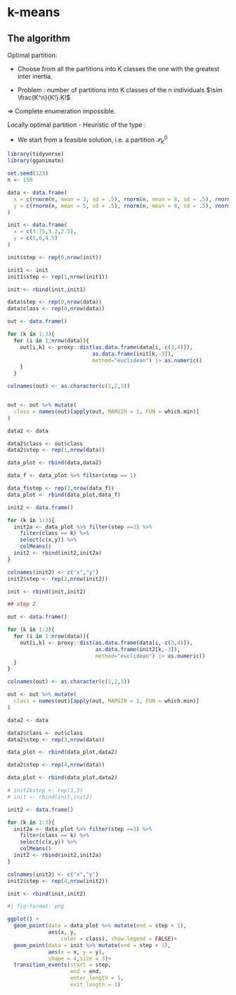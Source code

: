 # k-means

## The algorithm

Optimal partition:

-   Choose from all the partitions into K classes the one with the greatest inter inertia.

-   Problem : number of partitions into K classes of the n individuals $\sim \frac{K^n}{K!}.K!$

=\> Complete enumeration impossible.

Locally optimal partition - Heuristic of the type :

-   We start from a feasible solution, i.e. a partition $\mathscr{P}_K^0$


```r

library(tidyverse)
library(gganimate)

set.seed(123)
n <- 150

data <- data.frame(
  x = c(rnorm(n, mean = 3, sd = .5), rnorm(n, mean = 8, sd = .5), rnorm(n, mean = 7, sd = .5)),
  y = c(rnorm(n, mean = 5, sd = .5), rnorm(n, mean = 8, sd = .5), rnorm(n, mean = 3, sd = .5))
)

init <- data.frame(
  x = c(3.75,3.2,2.5),
  y = c(5,6,4.5)
)

init$step <- rep(0,nrow(init))

init1 <- init
init1$step <- rep(1,nrow(init1))

init <- rbind(init,init1)

data$step <- rep(0,nrow(data))
data$class <- rep(0,nrow(data))

out <- data.frame()

for (k in 1:3){
  for (i in 1:nrow(data)){
    out[i,k] <- proxy::dist(as.data.frame(data[i,-c(3,4)]),
                           as.data.frame(init[k,-3]),
                           method="euclidean") |> as.numeric()
    }
  }

colnames(out) <- as.character(c(1,2,3))


out <- out %>% mutate(
  class = names(out)[apply(out, MARGIN = 1, FUN = which.min)] 
) 

data2 <- data

data2$class <- out$class
data2$step <- rep(1,nrow(data))

data_plot <- rbind(data,data2)

data_f <- data_plot %>% filter(step == 1)

data_f$step <- rep(2,nrow(data_f))
data_plot <- rbind(data_plot,data_f)

init2 <- data.frame()

for (k in 1:3){
  init2a <- data_plot %>% filter(step ==2) %>% 
    filter(class == k) %>% 
    select(c(x,y)) %>% 
    colMeans()
  init2 <- rbind(init2,init2a)
}

colnames(init2) <- c("x","y")
init2$step <- rep(2,nrow(init2))

init <- rbind(init,init2)

## step 2

out <- data.frame()

for (k in 1:3){
  for (i in 1:nrow(data)){
    out[i,k] <- proxy::dist(as.data.frame(data[i,-c(3,4)]),
                            as.data.frame(init2[k,-3]),
                            method="euclidean") |> as.numeric()
  }
}

colnames(out) <- as.character(c(1,2,3))

out <- out %>% mutate(
  class = names(out)[apply(out, MARGIN = 1, FUN = which.min)] 
) 

data2 <- data

data2$class <- out$class
data2$step <- rep(3,nrow(data))

data_plot <- rbind(data_plot,data2)

data2$step <- rep(4,nrow(data))

data_plot <- rbind(data_plot,data2)

# init2$step <- rep(3,3)
# init <- rbind(init,init2)

init2 <- data.frame()

for (k in 1:3){
  init2a <- data_plot %>% filter(step ==3) %>% 
    filter(class == k) %>% 
    select(c(x,y)) %>% 
    colMeans()
  init2 <- rbind(init2,init2a)
}

colnames(init2) <- c("x","y")
init2$step <- rep(4,nrow(init2))

init <- rbind(init,init2)

```

```r
#| fig-format: png

ggplot() +
  geom_point(data = data_plot %>% mutate(end = step + 1), 
             aes(x, y,
                 color = class), show.legend = FALSE)+
  geom_point(data = init %>% mutate(end = step + 1),
             aes(x = x, y = y),
             shape = 4,size = 3)+
  transition_events(start = step, 
                    end = end,
                    enter_length = 1,
                    exit_length = 1)

```


